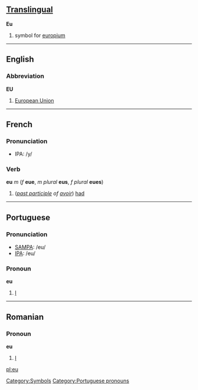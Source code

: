 ==[[Translingual]]==
'''Eu'''
#{{chemistry}} symbol for [[europium]]
[[Category:Symbols]]
----

==English==
===Abbreviation===
'''EU'''

#[[European Union]]

----
==French==
===Pronunciation===
*IPA: /y/
===Verb===
'''eu''' ''m'' (''f'' '''eue''', ''m plural'' '''eus''', ''f plural'' '''eues''')

#(''[[past participle]] of [[avoir]]'') [[had]]

----
==Portuguese==
===Pronunciation===
*[[w:SAMPA|SAMPA]]: /eu/
*[[w:IPA|IPA]]: /eu/

===Pronoun===
'''eu'''

# [[I]]

----
==Romanian==
===Pronoun===
'''eu'''

#[[I]]

[[Category:Portuguese pronouns]]
[[pl:eu]]